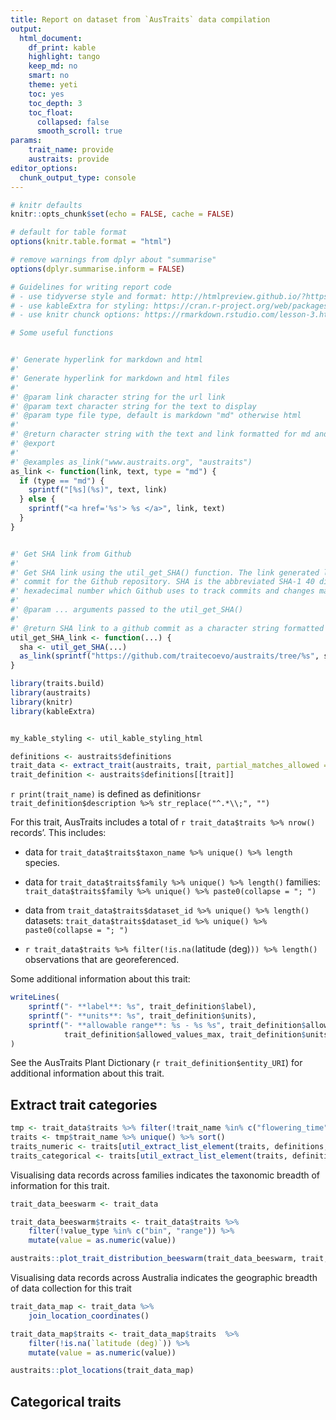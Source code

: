 ```yaml
---
title: Report on dataset from `AusTraits` data compilation
output:
  html_document:
    df_print: kable
    highlight: tango
    keep_md: no
    smart: no
    theme: yeti
    toc: yes
    toc_depth: 3
    toc_float:
      collapsed: false
      smooth_scroll: true
params:
    trait_name: provide
    austraits: provide
editor_options:
  chunk_output_type: console
---
```


<!-- hack to get indentation on 3rd level of floating TOC; see
https://stackoverflow.com/questions/46201753/rmarkdown-indentation-of-toc-items-in-html-output
 -->

<script>
$(document).ready(function() {
  $items = $('div#TOC li');
  $items.each(function(idx) {
    num_ul = $(this).parentsUntil('#TOC').length;
    $(this).css({'text-indent': num_ul * 10, 'padding-left': 0});
  });

});
</script>

```r
# knitr defaults
knitr::opts_chunk$set(echo = FALSE, cache = FALSE)

# default for table format
options(knitr.table.format = "html")

# remove warnings from dplyr about "summarise"
options(dplyr.summarise.inform = FALSE)

# Guidelines for writing report code
# - use tidyverse style and format: http://htmlpreview.github.io/?https://github.com/nicercode/2018_BEES_regression/blob/master/tidyverse.html
# - use kableExtra for styling: https://cran.r-project.org/web/packages/kableExtra/vignettes/awesome_table_in_html.html
# - use knitr chunck options: https://rmarkdown.rstudio.com/lesson-3.html

# Some useful functions


#' Generate hyperlink for markdown and html
#'
#' Generate hyperlink for markdown and html files
#'
#' @param link character string for the url link
#' @param text character string for the text to display
#' @param type file type, default is markdown "md" otherwise html
#'
#' @return character string with the text and link formatted for md and html
#' @export
#'
#' @examples as_link("www.austraits.org", "austraits")
as_link <- function(link, text, type = "md") {
  if (type == "md") {
    sprintf("[%s](%s)", text, link)
  } else {
    sprintf("<a href='%s'> %s </a>", link, text)
  }
}


#' Get SHA link from Github
#'
#' Get SHA link using the util_get_SHA() function. The link generated leads to the latest
#' commit for the Github repository. SHA is the abbreviated SHA-1 40 digit
#' hexadecimal number which Github uses to track commits and changes made to a repository.
#'
#' @param ... arguments passed to the util_get_SHA()
#'
#' @return SHA link to a github commit as a character string formatted using markdown syntax
util_get_SHA_link <- function(...) {
  sha <- util_get_SHA(...)
  as_link(sprintf("https://github.com/traitecoevo/austraits/tree/%s", sha), sha)
}

```

```r
library(traits.build)
library(austraits)
library(knitr)
library(kableExtra)


my_kable_styling <- util_kable_styling_html

definitions <- austraits$definitions
trait_data <- extract_trait(austraits, trait, partial_matches_allowed = F)
trait_definition <- austraits$definitions[[trait]]
```


`r print(trait_name)` is defined as definitions`r trait_definition$description %>% str_replace("^.*\\;", "")`

For this trait, AusTraits includes a total of `r trait_data$traits %>% nrow()` records'. This includes:

  - data for `trait_data$traits$taxon_name %>% unique() %>% length` species.

  - data for `trait_data$traits$family %>% unique() %>% length()` families: `trait_data$traits$family %>% unique() %>% paste0(collapse = "; ")`

  - data from `trait_data$traits$dataset_id %>% unique() %>% length()` datasets: `trait_data$traits$dataset_id %>% unique() %>% paste0(collapse = "; ")`

  - `r trait_data$traits %>% filter(!is.na(`latitude (deg)`)) %>% length()` observations that are georeferenced.

Some additional information about this trait:

```r
writeLines(
    sprintf("- **label**: %s", trait_definition$label),
    sprintf("- **units**: %s", trait_definition$units),
    sprintf("- **allowable range**: %s - %s %s", trait_definition$allowed_values_min,
            trait_definition$allowed_values_max, trait_definition$units)
)
```

See the AusTraits Plant Dictionary (`r trait_definition$entity_URI`) for additional information about this trait.

## Extract trait categories

```r
tmp <- trait_data$traits %>% filter(!trait_name %in% c("flowering_time", "fruiting_time", "recruitment_time", "germination_time"))
traits <- tmp$trait_name %>% unique() %>% sort()
traits_numeric <- traits[util_extract_list_element(traits, definitions, "type") == "numeric"]
traits_categorical <- traits[util_extract_list_element(traits, definitions, "type") != "numeric"]
```

Visualising data records across families indicates the taxonomic breadth of information for this trait.

```r
trait_data_beeswarm <- trait_data 

trait_data_beeswarm$traits <- trait_data$traits %>%
    filter(!value_type %in% c("bin", "range")) %>%
    mutate(value = as.numeric(value))

austraits::plot_trait_distribution_beeswarm(trait_data_beeswarm, trait, "family", hide_ids = FALSE)
```

Visualising data records across Australia indicates the geographic breadth of data collection for this trait

```r
trait_data_map <- trait_data %>%
    join_location_coordinates()

trait_data_map$traits <- trait_data_map$traits  %>%
    filter(!is.na(`latitude (deg)`)) %>%
    mutate(value = as.numeric(value))

austraits::plot_locations(trait_data_map)
```

## Categorical traits

```r

```


